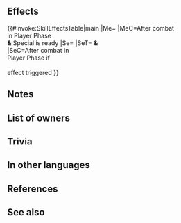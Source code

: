 {{Special
|tagid=SID_ノヴァの聖戦士
|charge=3
|effect=If unit initiates combat, grants another action to unit after combat. (Once per turn.) When Special triggers, inflicts "restricts movement to 1 space" on unit and Pair Up cohort through their next action.
|cost=500
|exclusive=1
|required=Astra
|canUseMove={{MoveList|All}}
|canUseWeapon={{WeaponList|exclude=Staff}}
|properties=random_owner
}}
==Effects==
{{#invoke:SkillEffectsTable|main
|Me={{Eft|Another Action}}
|MeC=After combat<br>in Player Phase<br>'''&''' Special is ready
|Se={{SEt|Gravity}}
|SeT={{Tgt|Unit}} '''&'''<br>{{Tgt|Cohort}}
|SeC=After combat in<br>Player Phase if<br>{{Eft|Another Action}}<br>effect triggered
}}

==Notes==
{{Galeforce notes}}
{{Gravity}}
==List of owners==
{{Skill Hero List}}
==Trivia==
{{NorseMyth|name=Njörun|is the norse goddess of the earth.}}
==In other languages==
{{OtherLanguages
|japanese=ノヴァの聖戦士
|german=Njöruns Eifer
|spanishEU=Fervor de Njörun
|spanishLA=Fervor de Njörun
|french=Ferveur Njörun
|italian=Fervore di Njörun
|chineseTW=諾華的聖戰士
|portuguese=Ardor de Njörun
}}
==References==
<references/>
==See also==
{{See also skills|cond=Description LIKE '%if unit initiates%after combat%another action to unit%' OR  Description LIKE '%if unit initiates%another action to unit%after combat%' AND Description NOT LIKE '%if unit initiates%assist%another action%' OR Description LIKE '%if unit initiates%grants unit another action%after combat%'}}
{{Specials Navbox}}